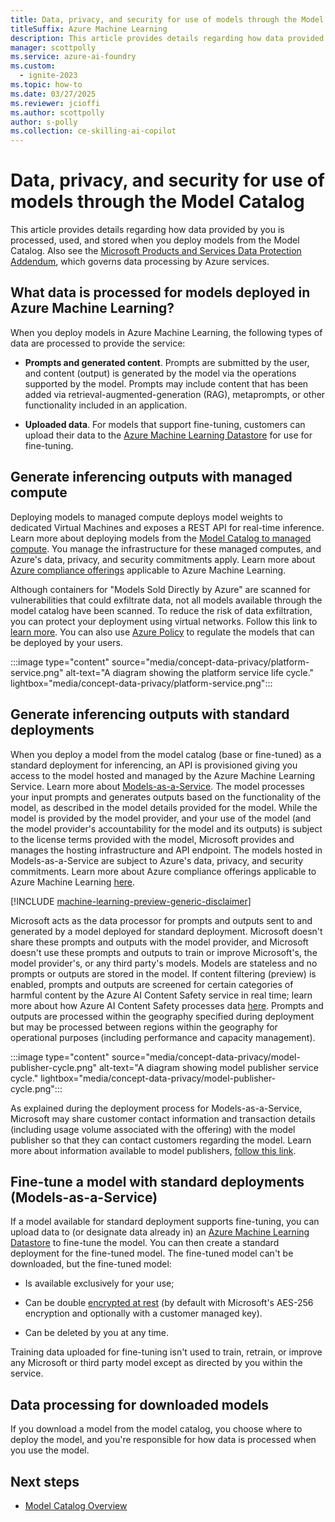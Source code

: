 ```yaml
---
title: Data, privacy, and security for use of models through the Model Catalog
titleSuffix: Azure Machine Learning
description: This article provides details regarding how data provided by you is processed, used, and stored when you deploy models from the Model Catalog.
manager: scottpolly
ms.service: azure-ai-foundry
ms.custom:
  - ignite-2023
ms.topic: how-to
ms.date: 03/27/2025
ms.reviewer: jcioffi
ms.author: scottpolly
author: s-polly
ms.collection: ce-skilling-ai-copilot
---
```

# Data, privacy, and security for use of models through the Model Catalog

This article provides details regarding how data provided by you is processed, used, and stored when you deploy models from the Model Catalog. Also see the [Microsoft Products and Services Data Protection Addendum](https://aka.ms/DPA), which governs data processing by Azure services.

## What data is processed for models deployed in Azure Machine Learning?

When you deploy models in Azure Machine Learning, the following types of data are processed to provide the service:

* **Prompts and generated content**. Prompts are submitted by the user, and content (output) is generated by the model via the operations supported by the model. Prompts may include content that has been added via retrieval-augmented-generation (RAG), metaprompts, or other functionality included in an application. 

* **Uploaded data**. For models that support fine-tuning, customers can upload their data to the [Azure Machine Learning Datastore](./concept-data.md) for use for fine-tuning.

## Generate inferencing outputs with managed compute

Deploying models to managed compute deploys model weights to dedicated Virtual Machines and exposes a REST API for real-time inference. Learn more about deploying models from the [Model Catalog to managed compute](concept-model-catalog.md). You manage the infrastructure for these managed computes, and Azure's data, privacy, and security commitments apply. Learn more about [Azure compliance offerings](https://servicetrust.microsoft.com/DocumentPage/7adf2d9e-d7b5-4e71-bad8-713e6a183cf3) applicable to Azure Machine Learning.

Although containers for "Models Sold Directly by Azure" are scanned for vulnerabilities that could exfiltrate data, not all models available through the model catalog have been scanned. To reduce the risk of data exfiltration, you can protect your deployment using virtual networks. Follow this link to [learn more](./how-to-network-isolation-model-catalog.md). You can also use [Azure Policy](./how-to-regulate-registry-deployments.md) to regulate the models that can be deployed by your users.

:::image type="content" source="media/concept-data-privacy/platform-service.png" alt-text="A diagram showing the platform service life cycle." lightbox="media/concept-data-privacy/platform-service.png":::

## Generate inferencing outputs with standard deployments

When you deploy a model from the model catalog (base or fine-tuned) as a standard deployment for inferencing, an API is provisioned giving you access to the model hosted and managed by the Azure Machine Learning Service. Learn more about [Models-as-a-Service](concept-model-catalog.md). The model processes your input prompts and generates outputs based on the functionality of the model, as described in the model details provided for the model. While the model is provided by the model provider, and your use of the model (and the model provider's accountability for the model and its outputs) is subject to the license terms provided with the model, Microsoft provides and manages the hosting infrastructure and API endpoint. The models hosted in Models-as-a-Service are subject to Azure's data, privacy, and security commitments. Learn more about Azure compliance offerings applicable to Azure Machine Learning [here](https://servicetrust.microsoft.com/DocumentPage/7adf2d9e-d7b5-4e71-bad8-713e6a183cf3). 

[!INCLUDE [machine-learning-preview-generic-disclaimer](includes/machine-learning-preview-generic-disclaimer.md)]

Microsoft acts as the data processor for prompts and outputs sent to and generated by a model deployed for standard deployment. Microsoft doesn't share these prompts and outputs with the model provider, and Microsoft doesn't use these prompts and outputs to train or improve Microsoft's, the model provider's, or any third party's models. Models are stateless and no prompts or outputs are stored in the model. If content filtering (preview) is enabled, prompts and outputs are screened for certain categories of harmful content by the Azure AI Content Safety service in real time; learn more about how Azure AI Content Safety processes data [here](/legal/cognitive-services/content-safety/data-privacy). Prompts and outputs are processed within the geography specified during deployment but may be processed between regions within the geography for operational purposes (including performance and capacity management).

:::image type="content" source="media/concept-data-privacy/model-publisher-cycle.png" alt-text="A diagram showing model publisher service cycle." lightbox="media/concept-data-privacy/model-publisher-cycle.png":::

As explained during the deployment process for Models-as-a-Service, Microsoft may share customer contact information and transaction details (including usage volume associated with the offering) with the model publisher so that they can contact customers regarding the model. Learn more about information available to model publishers, [follow this link](/partner-center/analytics).

## Fine-tune a model with standard deployments (Models-as-a-Service)

If a model available for standard deployment supports fine-tuning, you can upload data to (or designate data already in) an [Azure Machine Learning Datastore](./concept-data.md) to fine-tune the model. You can then create a standard deployment for the fine-tuned model. The fine-tuned model can't be downloaded, but the fine-tuned model:

* Is available exclusively for your use;

* Can be double [encrypted at rest](/azure/ai-services/openai/encrypt-data-at-rest) (by default with Microsoft's AES-256 encryption and optionally with a customer managed key).

* Can be deleted by you at any time.

Training data uploaded for fine-tuning isn't used to train, retrain, or improve any Microsoft or third party model except as directed by you within the service. 

## Data processing for downloaded models

If you download a model from the model catalog, you choose where to deploy the model, and you're responsible for how data is processed when you use the model. 

## Next steps

- [Model Catalog Overview](concept-model-catalog.md)
